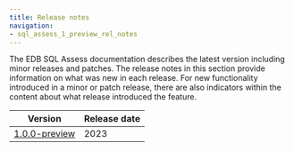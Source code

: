 ```yaml
---
title: Release notes 
navigation:
- sql_assess_1_preview_rel_notes
---
```


The EDB SQL Assess documentation describes the latest version including minor releases and patches. The release notes in this section provide information on what was new in each release. For new functionality introduced in a minor or patch release, there are also indicators within the content about what release introduced the feature.

| Version        | Release date |
| -------------- | ------------ |
| [1.0.0-preview](sql_assess_1_preview_rel_notes) | 2023 |